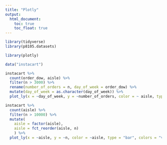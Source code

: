 ```yaml
---
title: "Plotly"
output: 
  html_document:
    toc: true
    toc_float: true
---
```


```r
library(tidyverse)
library(p8105.datasets)

library(plotly)
```

```r
data("instacart")
```

```r
instacart %>% 
  count(order_dow, aisle) %>%
  filter(n > 3000) %>%
  rename(number_of_orders = n, day_of_week = order_dow) %>%
  mutate(day_of_week = as.character(day_of_week)) %>% 
  plot_ly(x = ~day_of_week, y = ~number_of_orders, color = ~ aisle, type = "scatter", mode = "line", colors = "viridis")
```

```r
instacart %>% 
  count(aisle) %>% 
  filter(n > 10000) %>% 
  mutate( 
    aisle = factor(aisle),
    aisle = fct_reorder(aisle, n)
    ) %>% 
  plot_ly(x = ~aisle, y = ~n, color = ~aisle, type = "bar", colors = "viridis")
```

